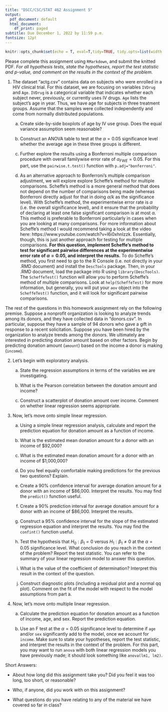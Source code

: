 ```yaml
---
title: "DSCC/CSC/STAT 462 Assignment 5"
output:
  pdf_document: default
  html_document:
    df_print: paged
subtitle: Due December 1, 2022 by 11:59 p.m.
fontsize: 12pt
---
```


```r
knitr::opts_chunk$set(echo = T, eval=T,tidy=TRUE, tidy.opts=list(width.cutoff=60))
```
  
\vspace{5pt}
Please complete this assignment using `RMarkdown`, and submit the knitted PDF. *For all hypothesis tests, state the hypotheses, report the test statistic and p-value, and comment on the results in the context of the problem.* 
\vspace{5pt}

1. The dataset "actg.csv" contains data on subjects who were enrolled in a HIV clinical trial. For this dataset, we are focusing on variables ``IVDrug`` and ``Age``. ``IVDrug`` is a categorical variable that indicates whether each subject never, previously, or currently uses IV drugs. ``Age`` lists the subject's age in year. Thus, we have age for subjects in three treatment groups. Assume that the samples were collected independently and come from normally distributed populations.

    a. Create side-by-side boxplots of age by IV use group. Does the equal variance assumption seem reasonable?
    
    b. Construct an ANOVA table to test at the $\alpha=0.05$ significance level whether the average age in these three groups is different.
    
    c. Further explore the results using a Bonferroni multiple comparison procedure with overall familywise error rate of $\alpha_{FWE}=0.05$. For this part, use the `pairwise.t.test()` function with `p.adj="bonferroni"`.
    
    d. As an alternative approach to Bonferroni's multiple comparison adjustment, we will explore explore Scheffe's method for multiple comparisons. Scheffe's method is a more general method that does not depend on the number of comparisons being made (whereas Bonferroni directly adjust for that in doing $\alpha/k$ as the significance level). With Scheffe's method, the experimentwise error rate is $\alpha$ (i.e. the overall significance level), and it ensure that the probability of declaring at least one false significant comparison is at most $\alpha$. This method is preferable to Bonferroni particularly in cases when you are looking at many comparisons. For more information about Scheffe's method I would recommend taking a look at the video here: https://www.youtube.com/watch?v=l6i0xhnIzzk. Essentially, though, this is just another approach for testing for multiple comparisons. **For this question, implement Scheffe's method to test for significant pairwise differences at the experimentwise error rate of $\alpha=0.05$, and interpret the results.** To do Scheffe's method, you first need to go to the R Console (i.e. not directly in your .RMD document) and install the `DescTools` package. Then, in your .RMD document, load the package into R using `library(DescTools)`. The `ScheffeTest()` function will allow you to perform Scheffe's method of multiple comparisons. Look at `help(ScheffeTest)` for more information, but generally, you will put your `aov` object into the `ScheffeTest()` function, and it will look for significant pairwise comparisons.

The rest of the questions in this homework assignment rely on the following premise. Suppose a nonprofit organization is looking to analyze trends among its donors, and they have collected data in "donors.csv". In particular, suppose they have a sample of 94 donors who gave a gift in response to a recent solicitation. Suppose you have been hired by the organization to analyze trends among the donors. We ultimately are interested in predicting donation amount based on other factors. Begin by predicting donation amount (`amount`) based on the income a donor is making (`income`).  

2. Let's begin with exploratory analysis.

    a. State the regression assumptions in terms of the variables we are investigating. 

    b. What is the Pearson correlation between the donation amount and income?

    c. Construct a scatterplot of donation amount over income. Comment on whether linear regression seems appropriate.
 
3. Now, let's move onto simple linear regression. 

    a. Using a simple linear regression analysis, calculate and report the prediction equation for donation amount as a function of income. 
  
    b. What is the estimated mean donation amount for a donor with an income of \$92,000?

    c.  What is the estimated mean donation amount for a donor with an income of \$1,000,000?

    d. Do you feel equally comfortable making predictions for the previous two questions? Explain. 

    e. Create a 90\% confidence interval for average donation amount for a donor with an income of \$86,000. Interpret the results. You may find the `predict()` function useful. 

    f. Create a 90\% prediction interval for average donation amount for a donor with an income of \$86,000. Interpret the results.

    g. Construct a 95\% confidence interval for the slope of the estimated regression equation and interpret the results. You may find the `confint()` function useful.

    h. Test the hypothesis that $H_0:\beta_1=0$ versus $H_1:\beta_1 \ne 0$ at the $\alpha=0.05$ significance level. What conclusion do you reach in the context of the problem? Report the test statistic. You can refer to the summary of your linear regression model to answer this question.
 
    i. What is the value of the coefficient of determination? Interpret this result in the context of the question.

    j. Construct diagnostic plots (including a residual plot and a normal qq plot). Comment on the fit of the model with respect to the model assumptions from part a.

4. Now, let's move onto multiple linear regression. 

    a. Calculate the prediction equation for donation amount as a function of income, age, and sex. Report the prediction equation. 
 
    b. Use an F test at the $\alpha=0.05$ significance level to determine if `age` and/or `sex` significantly add to the model, once we account for `income`. Make sure to state your hypotheses, report the test statistic, and interpret the results in the context of the problem. For this part, you may want to run `anova` with both linear regression models you have previously made; it should look something like `anova(lm1, lm2)`.

    
Short Answers:

  * About how long did this assignment take you? Did you feel it was too long, too short, or reasonable? 
  
  * Who, if anyone, did you work with on this assignment?
  
  * What questions do you have relating to any of the material we have covered so far in class?  